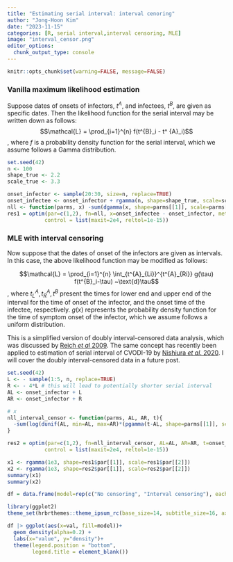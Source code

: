 ```yaml
---
title: "Estimating serial interval: interval cenoring"
author: "Jong-Hoon Kim"
date: "2023-11-15"
categories: [R, serial interval,interval censoring, MLE]
image: "interval_censor.png"
editor_options: 
  chunk_output_type: console
---
```


```r
knitr::opts_chunk$set(warning=FALSE, message=FALSE) 
```

### Vanilla maximum likelihood estimation

Suppose dates of onsets of infectors, $t^{A}$, and infectees, $t^{B}$, are given as specific dates. Then the likelihood function for the  serial interval may be written down as follows:  
$$\mathcal{L} = \prod_{i=1}^{n} f(t^{B}_i - t^
{A}_i)$$
, where $f$ is a probability density function for the serial interval, which we assume follows a Gamma distribution.
```r
set.seed(42)
n <- 100
shape_true <- 2.2
scale_true <- 3.3

onset_infector <- sample(20:30, size=n, replace=TRUE)
onset_infectee <- onset_infector + rgamma(n, shape=shape_true, scale=scale_true)
nll <- function(parms, x) -sum(dgamma(x, shape=parms[[1]], scale=parms[[2]], log=TRUE))
res1 = optim(par=c(1,2), fn=nll, x=onset_infectee - onset_infector, method = "Nelder-Mead",
            control = list(maxit=2e4, reltol=1e-15))
```

### MLE with interval censoring

Now suppose that the dates of onset of the infectors are given as intervals. In this case, the above likelihood function may be modified as follows:

$$\mathcal{L} = \prod_{i=1}^{n} \int_{t^{A}_{Li}}^{t^{A}_{Ri}} g(\tau) f(t^{B}_i-\tau) ~\text{d}\tau$$
, where $t^A_L, t^A_R, t^B$ present the times for lower end and upper end of the interval for the time of onset of the infector, and the onset time of the infectee, respectively. $g(x)$ represents the probability density function for the time of symptom onset of the infector, which we assume follows a uniform distribution. 

This is a simplified version of doubly interval-censored data analysis, which was discussed by [Reich *et al* 2009](https://onlinelibrary.wiley.com/doi/abs/10.1002/sim.3659). The same concept has recently been applied to estimation of serial interval of CVODI-19 by [Nishiura *et al*. 2020](https://www.ijidonline.com/article/S1201-9712(20)30119-3/fulltext#supplementaryMaterial). I will cover the doubly interval-censored data in a future post.
```r
set.seed(42)
L <- - sample(1:5, n, replace=TRUE)
R <- - 4*L # this will lead to potentially shorter serial interval
AL <- onset_infector + L
AR <- onset_infector + R

# x
nll_interval_censor <- function(parms, AL, AR, t){
  -sum(log(dunif(AL, min=AL, max=AR)*(pgamma(t-AL, shape=parms[[1]], scale=parms[[2]]) - pgamma(t-AR, shape=parms[[1]], scale=parms[[2]]))))
}

res2 = optim(par=c(1,2), fn=nll_interval_censor, AL=AL, AR=AR, t=onset_infectee, method = "Nelder-Mead",
            control = list(maxit=2e4, reltol=1e-15))

x1 <- rgamma(1e3, shape=res1$par[[1]], scale=res1$par[[2]])
x2 <- rgamma(1e3, shape=res2$par[[1]], scale=res2$par[[2]])
summary(x1)
summary(x2)

df = data.frame(model=rep(c("No censoring", "Interval censoring"), each=1e3), val=c(x1,x2))

library(ggplot2)
theme_set(hrbrthemes::theme_ipsum_rc(base_size=14, subtitle_size=16, axis_title_size=12))

df |> ggplot(aes(x=val, fill=model))+
  geom_density(alpha=0.2) +
  labs(x="value", y="density")+
  theme(legend.position = "bottom", 
        legend.title = element_blank()) 
```

